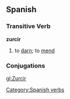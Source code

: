 == Spanish ==
=== Transitive Verb ===
'''zurcir'''
# to [[darn]]; to [[mend]]

=== Conjugations ===
{{template:Es:-ir(zurcir)|zurc|zurz}}
[[Category:Spanish verbs]]

[[gl:Zurcir]]